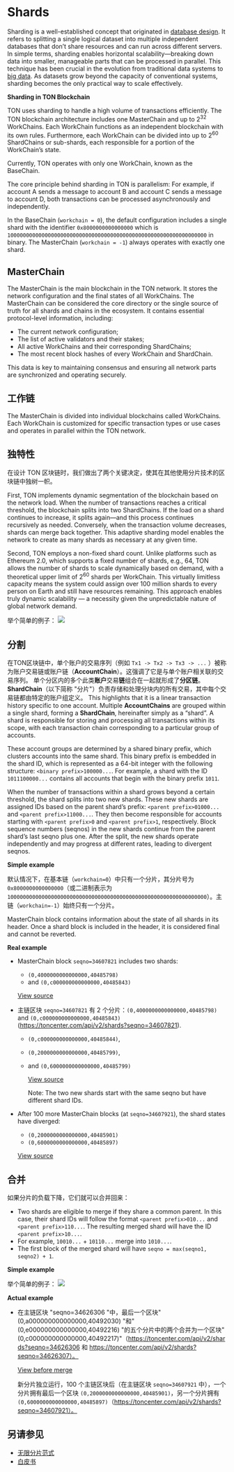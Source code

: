 
# Shards

Sharding is a well-established concept that originated in  [database design](https://en.wikipedia.org/wiki/Shard_(database_architecture)). It refers to splitting a single logical dataset into multiple independent databases that don’t share resources and can run across different servers.
In simple terms, sharding enables horizontal scalability—breaking down data into smaller, manageable parts that can be processed in parallel. This technique has been crucial in the evolution from traditional data systems to [big data](https://en.wikipedia.org/wiki/Big_data).
As datasets grow beyond the capacity of conventional systems, sharding becomes the only practical way to scale effectively.

**Sharding in TON Blockchain**

TON uses sharding to handle a high volume of transactions efficiently.
The TON blockchain architecture includes one MasterChain and up to 2<sup>32</sup> WorkChains. Each WorkChain functions as an independent blockchain with its own rules. Furthermore, each WorkChain can be divided into up to 2<sup>60</sup> ShardChains or sub-shards, each responsible for a portion of the WorkChain’s state.

Currently, TON operates with only one WorkChain, known as the BaseChain.

The core principle behind sharding in TON is parallelism:
For example, if account A sends a message to account B and account C sends a message to account D, both transactions can be processed asynchronously and independently.

In the BaseChain (`workchain = 0`), the default configuration includes a single shard with the identifier `0x8000000000000000` which is `1000000000000000000000000000000000000000000000000000000000000000` in binary.
The MasterChain (`workchain = -1`) always operates with exactly one shard.

## MasterChain

The MasterChain is the main blockchain in the TON network. It stores the network configuration and the final states of all WorkChains. The MasterChain can be considered the core directory or the single source of truth for all shards and chains in the ecosystem.
It contains essential protocol-level information, including:

- The current network configuration;
- The list of active validators and their stakes;
- All active WorkChains and their corresponding ShardChains;
- The most recent block hashes of every WorkChain and ShardChain.

This data is key to maintaining consensus and ensuring all network parts are synchronized and operating securely.

## 工作链

The MasterChain is divided into individual blockchains called WorkChains. Each WorkChain is customized for specific transaction types or use cases and operates in parallel within the TON network.

## 独特性

在设计 TON 区块链时，我们做出了两个关键决定，使其在其他使用分片技术的区块链中独树一帜。

First, TON implements dynamic segmentation of the blockchain based on the network load. When the number of transactions reaches a critical threshold, the blockchain splits into two ShardChains. If the load on a shard continues to increase, it splits again—and this process continues recursively as needed. Conversely, when the transaction volume decreases, shards can merge back together. This adaptive sharding model enables the network to create as many shards as necessary at any given time.

Second, TON employs a non-fixed shard count. Unlike platforms such as Ethereum 2.0, which supports a fixed number of shards, e.g., 64, TON allows the number of shards to scale dynamically based on demand, with a theoretical upper limit of 2<sup>60</sup> shards per WorkChain. This virtually limitless capacity means the system could assign over 100 million shards to every person on Earth and still have resources remaining. This approach enables truly dynamic scalability — a necessity given the unpredictable nature of global network demand.

举个简单的例子：
![](/img/docs/blockchain-fundamentals/shardchains-split.jpg)

## 分割

在TON区块链中，单个账户的交易序列（例如 `Tx1 -> Tx2 -> Tx3 -> ...` ）被称为账户交易链或账户链（<b>AccountChain</b>）。这强调了它是与单个账户相关联的交易序列。
单个分区内的多个此类<b>账户</b>交易<b>链</b>组合在一起就形成了<b>分区链</b>。<b>ShardChain</b>（以下简称 "分片"）负责存储和处理分块内的所有交易，其中每个交易链都由特定的账户组定义。 This highlights that it is a linear transaction history specific to one account. Multiple **AccountChains** are grouped within a single shard, forming a **ShardChain**, hereinafter simply as a “shard”. A shard is responsible for storing and processing all transactions within its scope, with each transaction chain corresponding to a particular group of accounts.

These account groups are determined by a shared binary prefix, which clusters accounts into the same shard. This binary prefix is embedded in the shard ID, which is represented as a 64-bit integer with the following structure: `<binary prefix>100000...`. For example, a shard with the ID `1011100000...` contains all accounts that begin with the binary prefix `1011`.

When the number of transactions within a shard grows beyond a certain threshold, the shard splits into two new shards. These new shards are assigned IDs based on the parent shard’s prefix: `<parent prefix>01000...` and `<parent prefix>11000...`. They then become responsible for accounts starting with `<parent prefix>0` and `<parent prefix>1`, respectively. Block sequence numbers (seqnos) in the new shards continue from the parent shard’s last seqno plus one. After the split, the new shards operate independently and may progress at different rates, leading to divergent seqnos.

**Simple example**

默认情况下，在基本链（`workchain=0`）中只有一个分片，其分片号为 `0x8000000000000000`（或二进制表示为 `1000000000000000000000000000000000000000000000000000000000000000`）。主链（`workchain=-1`）始终只有一个分片。

MasterChain block contains information about the state of all shards in its header. Once a shard block is included in the header, it is considered final and cannot be reverted.

**Real example**

- MasterChain block `seqno=34607821` includes two shards:

  - `(0,4000000000000000,40485798)`
  - and `(0,c000000000000000,40485843)`

  [View source](https://toncenter.com/api/v2/shards?seqno=34607821)

- 主链区块 `seqno=34607821` 有 2 个分片：`(0,4000000000000000,40485798)` and `(0,c000000000000000,40485843)` (https://toncenter.com/api/v2/shards?seqno=34607821).

  - `(0,c000000000000000,40485844)`,
  - `(0,2000000000000000,40485799)`,
  - and `(0,6000000000000000,40485799)`

    [View source](https://toncenter.com/api/v2/shards?seqno=34607822)

    Note: The two new shards start with the same seqno but have different shard IDs.

- After 100 more MasterChain blocks (at `seqno=34607921`), the shard states have diverged:

  - `(0,2000000000000000,40485901)`
  - `(0,6000000000000000,40485897)`

  [View source](https://toncenter.com/api/v2/shards?seqno=34607921)

## 合并

如果分片的负载下降，它们就可以合并回来：

- Two shards are eligible to merge if they share a common parent. In this case, their shard IDs will follow the format `<parent prefix>010...` and `<parent prefix>110...`. The resulting merged shard will have the ID `<parent prefix>10...`.
- For example, `10010...` + `10110...` merge into `1010...`.
- The first block of the merged shard will have `seqno = max(seqno1, seqno2) + 1`.

**Simple example**

举个简单的例子：
![](/img/docs/blockchain-fundamentals/shardchains-merge.jpg)

**Actual example**

- 在主链区块 "seqno=34626306 "中，最后一个区块"(0,a000000000000000,40492030) "和"(0,e000000000000000,40492216) "的五个分片中的两个合并为一个区块"(0,c000000000000000,40492217)"（https://toncenter.com/api/v2/shards?seqno=34626306 和 https://toncenter.com/api/v2/shards?seqno=34626307）。

  [View before merge](https://toncenter.com/api/v2/shards?seqno=34626306)

  新分片独立运行，100 个主链区块后（在主链区块 `seqno=34607921` 中），一个分片拥有最后一个区块 `(0,2000000000000000,40485901)`，另一个分片拥有 `(0,6000000000000000,40485897)`（https://toncenter.com/api/v2/shards?seqno=34607921）。

## 另请参见

- [无限分片范式](/v3/documentation/smart-contracts/shards/infinity-sharding-paradigm)
- [白皮书](/v3/documentation/whitepapers/overview)

<Feedback />
